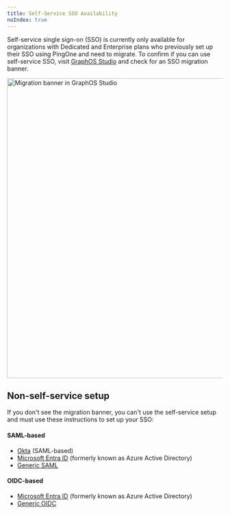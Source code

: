 ```yaml
---
title: Self-Service SSO Availability
noIndex: true
---
```


Self-service single sign-on (SSO) is currently only available for organizations with Dedicated and Enterprise plans who previously set up their SSO using PingOne and need to migrate.
To confirm if you can use self-service SSO, visit [GraphOS Studio](https://studio.apollographql.com?referrer=docs-content) and check for an SSO migration banner.

<img
  src="../../../img/sso/migration-banner.jpg"
  alt="Migration banner in GraphOS Studio"
  className="screenshot"
  width="700"
/>

## Non-self-service setup

If you don't see the migration banner, you can't use the self-service setup and must use these instructions to set up your SSO:

#### SAML-based

- [Okta](../okta-integration-guide/) (SAML-based)
- [Microsoft Entra ID](../microsoft-entra-id-integration-saml-guide) (formerly known as Azure Active Directory)
- [Generic SAML](../saml-integration-guide/)

#### OIDC-based

- [Microsoft Entra ID](../microsoft-entra-id-integration-oidc-guide) (formerly known as Azure Active Directory)
- [Generic OIDC](../oidc-integration-guide/)
